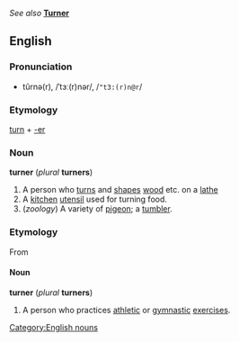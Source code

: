''See also'' '''[[Turner]]'''

==English==
===Pronunciation===
*tûrnə(r), /ˈtɜː(r)nər/, /<tt>"t3:(r)n@r</tt>/

=== Etymology===
[[turn]] + [[-er]]

===Noun===
'''turner''' (''plural'' '''turners''')

#A person who [[turn]]s and [[shape]]s [[wood]] etc. on a [[lathe]]
#A [[kitchen]] [[utensil]] used for turning food.
#(''zoology'') A variety of [[pigeon]]; a [[tumbler]].

===Etymology===
From {{G.}}
====Noun====
'''turner''' (''plural'' '''turners''')

#A person who practices [[athletic]] or [[gymnastic]] [[exercise]]s.

[[Category:English nouns]]